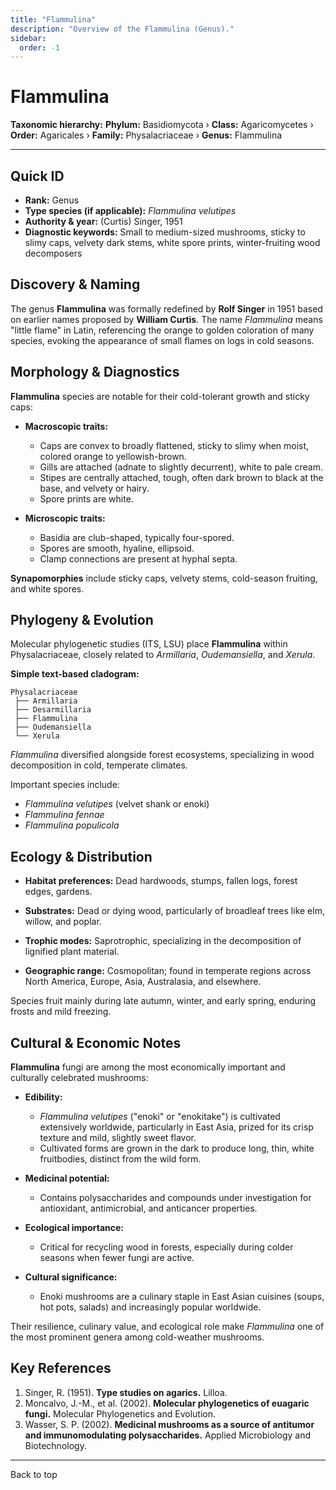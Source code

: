 ```yaml
---
title: "Flammulina"
description: "Overview of the Flammulina (Genus)."
sidebar:
  order: -1
---
```



# Flammulina <Badge variant="note" text="Genus" />

**Taxonomic hierarchy:** **Phylum:** Basidiomycota › **Class:** Agaricomycetes › **Order:** Agaricales › **Family:** Physalacriaceae › **Genus:** Flammulina

---

## Quick ID
* **Rank:** Genus  
* **Type species (if applicable):** _Flammulina velutipes_  
* **Authority & year:** (Curtis) Singer, 1951  
* **Diagnostic keywords:** Small to medium-sized mushrooms, sticky to slimy caps, velvety dark stems, white spore prints, winter-fruiting wood decomposers  

## Discovery & Naming
The genus **Flammulina** was formally redefined by **Rolf Singer** in 1951 based on earlier names proposed by **William Curtis**. The name _Flammulina_ means "little flame" in Latin, referencing the orange to golden coloration of many species, evoking the appearance of small flames on logs in cold seasons.

## Morphology & Diagnostics
**Flammulina** species are notable for their cold-tolerant growth and sticky caps:

- **Macroscopic traits:**
  - Caps are convex to broadly flattened, sticky to slimy when moist, colored orange to yellowish-brown.
  - Gills are attached (adnate to slightly decurrent), white to pale cream.
  - Stipes are centrally attached, tough, often dark brown to black at the base, and velvety or hairy.
  - Spore prints are white.

- **Microscopic traits:**
  - Basidia are club-shaped, typically four-spored.
  - Spores are smooth, hyaline, ellipsoid.
  - Clamp connections are present at hyphal septa.

**Synapomorphies** include sticky caps, velvety stems, cold-season fruiting, and white spores.

## Phylogeny & Evolution
Molecular phylogenetic studies (ITS, LSU) place **Flammulina** within Physalacriaceae, closely related to _Armillaria_, _Oudemansiella_, and _Xerula_.

**Simple text-based cladogram:**
```
Physalacriaceae
 ├── Armillaria
 ├── Desarmillaria
 ├── Flammulina
 ├── Oudemansiella
 └── Xerula
```
_Flammulina_ diversified alongside forest ecosystems, specializing in wood decomposition in cold, temperate climates.

Important species include:

- _Flammulina velutipes_ (velvet shank or enoki)
- _Flammulina fennae_
- _Flammulina populicola_

## Ecology & Distribution
- **Habitat preferences:** Dead hardwoods, stumps, fallen logs, forest edges, gardens.
- **Substrates:** Dead or dying wood, particularly of broadleaf trees like elm, willow, and poplar.
- **Trophic modes:** Saprotrophic, specializing in the decomposition of lignified plant material.

- **Geographic range:** Cosmopolitan; found in temperate regions across North America, Europe, Asia, Australasia, and elsewhere.

Species fruit mainly during late autumn, winter, and early spring, enduring frosts and mild freezing.

## Cultural & Economic Notes
**Flammulina** fungi are among the most economically important and culturally celebrated mushrooms:

- **Edibility:**
  - _Flammulina velutipes_ ("enoki" or "enokitake") is cultivated extensively worldwide, particularly in East Asia, prized for its crisp texture and mild, slightly sweet flavor.
  - Cultivated forms are grown in the dark to produce long, thin, white fruitbodies, distinct from the wild form.

- **Medicinal potential:**
  - Contains polysaccharides and compounds under investigation for antioxidant, antimicrobial, and anticancer properties.

- **Ecological importance:**
  - Critical for recycling wood in forests, especially during colder seasons when fewer fungi are active.

- **Cultural significance:**
  - Enoki mushrooms are a culinary staple in East Asian cuisines (soups, hot pots, salads) and increasingly popular worldwide.

Their resilience, culinary value, and ecological role make _Flammulina_ one of the most prominent genera among cold-weather mushrooms.

## Key References
1. Singer, R. (1951). **Type studies on agarics.** Lilloa.  
2. Moncalvo, J.-M., et al. (2002). **Molecular phylogenetics of euagaric fungi.** Molecular Phylogenetics and Evolution.  
3. Wasser, S. P. (2002). **Medicinal mushrooms as a source of antitumor and immunomodulating polysaccharides.** Applied Microbiology and Biotechnology.  

---

<LinkButton href="#top" variant="minimal" icon="arrow-up">
  Back to top
</LinkButton>
